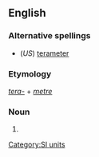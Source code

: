==English==

===Alternative spellings===
*(''US'') [[terameter]]

===Etymology===
''[[tera-]]'' + ''[[metre]]''

===Noun===
{{en-noun}}

# {{SI-unit|tera|meter|[[length]]}}

[[Category:SI units]]